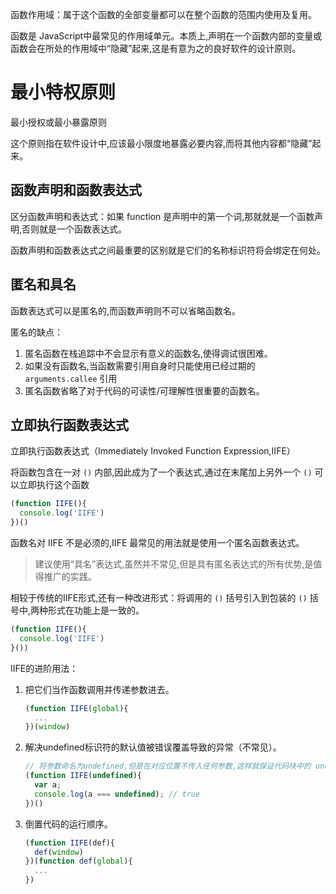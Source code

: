 函数作用域：属于这个函数的全部变量都可以在整个函数的范围内使用及复用。



函数是 JavaScript中最常见的作用域单元。本质上,声明在一个函数内部的变量或函数会在所处的作用域中“隐藏”起来,这是有意为之的良好软件的设计原则。





# 最小特权原则

最小授权或最小暴露原则

这个原则指在软件设计中,应该最小限度地暴露必要内容,而将其他内容都“隐藏”起来。





## 函数声明和函数表达式

区分函数声明和表达式：如果 function 是声明中的第一个词,那就就是一个函数声明,否则就是一个函数表达式。

函数声明和函数表达式之间最重要的区别就是它们的名称标识符将会绑定在何处。





## 匿名和具名

函数表达式可以是匿名的,而函数声明则不可以省略函数名。



匿名的缺点：

1. 匿名函数在栈追踪中不会显示有意义的函数名,使得调试很困难。
2. 如果没有函数名,当函数需要引用自身时只能使用已经过期的 `arguments.callee` 引用
3. 匿名函数省略了对于代码的可读性/可理解性很重要的函数名。



## 立即执行函数表达式

立即执行函数表达式（Immediately Invoked Function Expression,IIFE）

将函数包含在一对 `()` 内部,因此成为了一个表达式,通过在末尾加上另外一个 `()` 可以立即执行这个函数

```js
(function IIFE(){
  console.log('IIFE')
})()
```

函数名对 IIFE 不是必须的,IIFE 最常见的用法就是使用一个匿名函数表达式。

> 建议使用“具名”表达式,虽然并不常见,但是具有匿名表达式的所有优势,是值得推广的实践。

相较于传统的IIFE形式,还有一种改进形式：将调用的 `()` 括号引入到包装的 `()` 括号中,两种形式在功能上是一致的。

```js
(function IIFE(){
  console.log('IIFE')
}())
```



IIFE的进阶用法：

1. 把它们当作函数调用并传递参数进去。

   ```js
   (function IIFE(global){
     ...
   })(window)
   ```

2. 解决undefined标识符的默认值被错误覆盖导致的异常（不常见）。

   ```js
   // 将参数命名为undefined,但是在对应位置不传入任何参数,这样就保证代码块中的 undefined标识符 的值是真的 undefined
   (function IIFE(undefined){
     var a;
     console.log(a === undefined); // true
   })()
   ```

3. 倒置代码的运行顺序。

   ```js
   (function IIFE(def){
     def(window)
   })(function def(global){
     ...
   })
   ```

   
